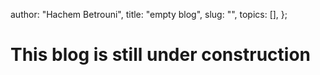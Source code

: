 
  author: "Hachem Betrouni",
  title: "empty blog",
  slug: "",
  topics: [],
};

# This blog is still under construction

